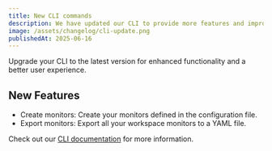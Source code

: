 ```yaml
---
title: New CLI commands
description: We have updated our CLI to provide more features and improve the user experience.
image: /assets/changelog/cli-update.png
publishedAt: 2025-06-16
---
```


Upgrade your CLI to the latest version for enhanced functionality and a better user experience.

## New Features

- Create monitors: Create your monitors defined in the configuration file.
- Export monitors: Export all your workspace monitors to a YAML file.


Check out our [CLI documentation](https://docs.openstatus.dev/reference/cli-reference/) for more information.
